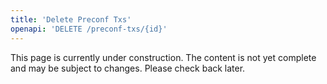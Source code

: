 ```yaml
---
title: 'Delete Preconf Txs'
openapi: 'DELETE /preconf-txs/{id}'
---
```


<Warning>
  This page is currently under construction. The content is not yet complete and may be subject to changes. Please check back later.
</Warning>